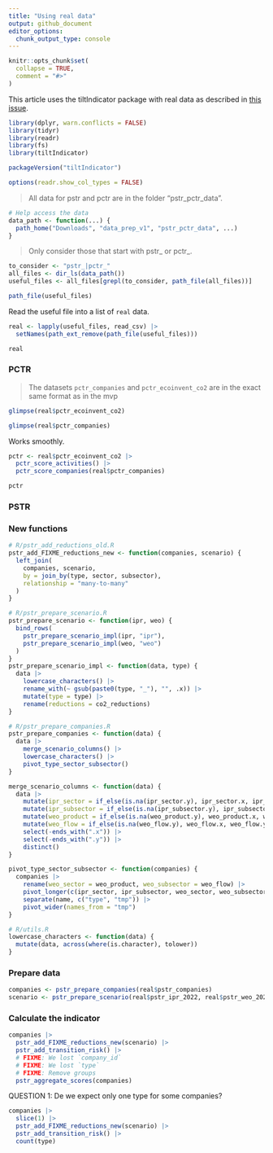 ```yaml
---
title: "Using real data"
output: github_document
editor_options: 
  chunk_output_type: console
---
```


```r
knitr::opts_chunk$set(
  collapse = TRUE,
  comment = "#>"
)
```

This article uses the tiltIndicator package with real data as described in [this issue](https://github.com/2DegreesInvesting/tiltIndicator/issues/160).

```r
library(dplyr, warn.conflicts = FALSE)
library(tidyr)
library(readr)
library(fs)
library(tiltIndicator)

packageVersion("tiltIndicator")

options(readr.show_col_types = FALSE)
```

> All data for pstr and pctr are in the folder "pstr_pctr_data". 

```r
# Help access the data
data_path <- function(...) {
  path_home("Downloads", "data_prep_v1", "pstr_pctr_data", ...)
}
```

> Only consider those that start with pstr_ or pctr_.

```r
to_consider <- "pstr_|pctr_"
all_files <- dir_ls(data_path())
useful_files <- all_files[grepl(to_consider, path_file(all_files))]

path_file(useful_files)
```

Read the useful file into a list of `real` data.

```r
real <- lapply(useful_files, read_csv) |>
  setNames(path_ext_remove(path_file(useful_files)))

real
```

### PCTR

> The datasets `pctr_companies` and `pctr_ecoinvent_co2` are in the exact same
format as in the mvp

```r
glimpse(real$pctr_ecoinvent_co2)

glimpse(real$pctr_companies)
```

Works smoothly.

```r
pctr <- real$pctr_ecoinvent_co2 |>
  pctr_score_activities() |>
  pctr_score_companies(real$pctr_companies)

pctr
```

### PSTR

### New functions

```r
# R/pstr_add_reductions_old.R
pstr_add_FIXME_reductions_new <- function(companies, scenario) {
  left_join(
    companies, scenario,
    by = join_by(type, sector, subsector),
    relationship = "many-to-many"
  )
}

# R/pstr_prepare_scenario.R
pstr_prepare_scenario <- function(ipr, weo) {
  bind_rows(
    pstr_prepare_scenario_impl(ipr, "ipr"),
    pstr_prepare_scenario_impl(weo, "weo")
  )
}
pstr_prepare_scenario_impl <- function(data, type) {
  data |>
    lowercase_characters() |>
    rename_with(~ gsub(paste0(type, "_"), "", .x)) |>
    mutate(type = type) |>
    rename(reductions = co2_reductions)
}

# R/pstr_prepare_companies.R
pstr_prepare_companies <- function(data) {
  data |>
    merge_scenario_columns() |>
    lowercase_characters() |>
    pivot_type_sector_subsector()
}

merge_scenario_columns <- function(data) {
  data |>
    mutate(ipr_sector = if_else(is.na(ipr_sector.y), ipr_sector.x, ipr_sector.y)) |>
    mutate(ipr_subsector = if_else(is.na(ipr_subsector.y), ipr_subsector.x, ipr_subsector.y)) |>
    mutate(weo_product = if_else(is.na(weo_product.y), weo_product.x, weo_product.y)) |>
    mutate(weo_flow = if_else(is.na(weo_flow.y), weo_flow.x, weo_flow.y)) |>
    select(-ends_with(".x")) |>
    select(-ends_with(".y")) |>
    distinct()
}

pivot_type_sector_subsector <- function(companies) {
  companies |>
    rename(weo_sector = weo_product, weo_subsector = weo_flow) |>
    pivot_longer(c(ipr_sector, ipr_subsector, weo_sector, weo_subsector)) |>
    separate(name, c("type", "tmp")) |>
    pivot_wider(names_from = "tmp")
}

# R/utils.R
lowercase_characters <- function(data) {
  mutate(data, across(where(is.character), tolower))
}
```

### Prepare data

```r
companies <- pstr_prepare_companies(real$pstr_companies)
scenario <- pstr_prepare_scenario(real$pstr_ipr_2022, real$pstr_weo_2022)
```

### Calculate the indicator

```r
companies |>
  pstr_add_FIXME_reductions_new(scenario) |>
  pstr_add_transition_risk() |>
  # FIXME: We lost `company_id`
  # FIXME: We lost `type`
  # FIXME: Remove groups
  pstr_aggregate_scores(companies)
```

QUESTION 1: De we expect only one type for some companies?

```r
companies |>
  slice(1) |>
  pstr_add_FIXME_reductions_new(scenario) |>
  pstr_add_transition_risk() |>
  count(type)
```
